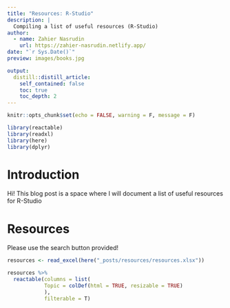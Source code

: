 ```yaml
---
title: "Resources: R-Studio"
description: |
  Compiling a list of useful resources (R-Studio)   
author:
  - name: Zahier Nasrudin
    url: https://zahier-nasrudin.netlify.app/
date: "`r Sys.Date()`"
preview: images/books.jpg

output:
  distill::distill_article:
    self_contained: false
    toc: true
    toc_depth: 2
---
```


```r
knitr::opts_chunk$set(echo = FALSE, warning = F, message = F)

library(reactable)
library(readxl)
library(here)
library(dplyr)

```

# Introduction

Hi! This blog post is a space where I will document a list of useful resources for R-Studio

# Resources

Please use the search button provided!

```r

resources <- read_excel(here("_posts/resources/resources.xlsx"))

resources %>%
  reactable(columns = list(
            Topic = colDef(html = TRUE, resizable = TRUE)
            ),
            filterable = T)
```